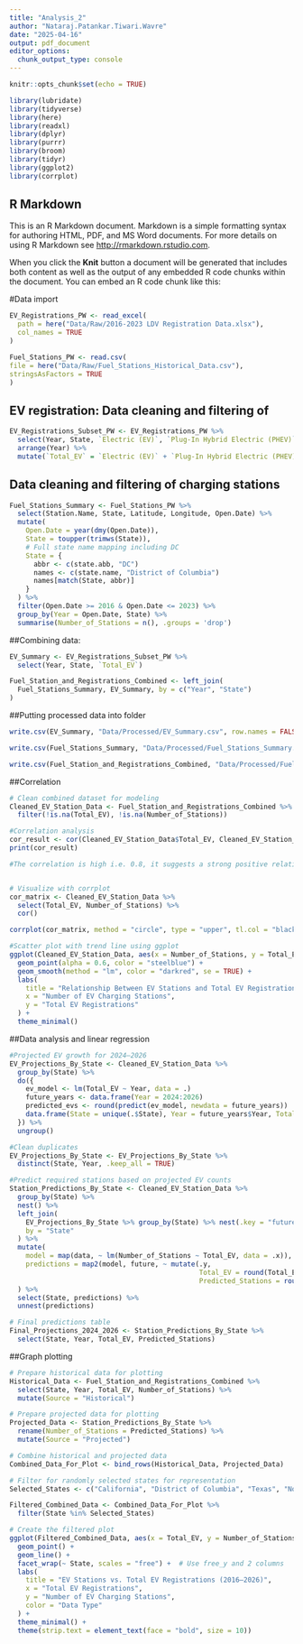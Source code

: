 ```yaml
---
title: "Analysis_2"
author: "Nataraj.Patankar.Tiwari.Wavre"
date: "2025-04-16"
output: pdf_document
editor_options:
  chunk_output_type: console
---
```


```r
knitr::opts_chunk$set(echo = TRUE)

library(lubridate)
library(tidyverse)
library(here)
library(readxl)
library(dplyr)
library(purrr)
library(broom)
library(tidyr)
library(ggplot2)
library(corrplot)

```

## R Markdown

This is an R Markdown document. Markdown is a simple formatting syntax for authoring HTML, PDF, and MS Word documents. For more details on using R Markdown see <http://rmarkdown.rstudio.com>.

When you click the **Knit** button a document will be generated that includes both content as well as the output of any embedded R code chunks within the document. You can embed an R code chunk like this:

#Data import
```r
EV_Registrations_PW <- read_excel(
  path = here("Data/Raw/2016-2023 LDV Registration Data.xlsx"),
  col_names = TRUE
)

Fuel_Stations_PW <- read.csv(
file = here("Data/Raw/Fuel_Stations_Historical_Data.csv"),
stringsAsFactors = TRUE
)
```

## EV registration: Data cleaning and filtering of 

```r
EV_Registrations_Subset_PW <- EV_Registrations_PW %>%
  select(Year, State, `Electric (EV)`, `Plug-In Hybrid Electric (PHEV)`) %>%
  arrange(Year) %>%
  mutate(`Total_EV` = `Electric (EV)` + `Plug-In Hybrid Electric (PHEV)`)

```

## Data cleaning and filtering of charging stations

```r
Fuel_Stations_Summary <- Fuel_Stations_PW %>%
  select(Station.Name, State, Latitude, Longitude, Open.Date) %>%
  mutate(
    Open.Date = year(dmy(Open.Date)),
    State = toupper(trimws(State)),
    # Full state name mapping including DC
    State = {
      abbr <- c(state.abb, "DC")
      names <- c(state.name, "District of Columbia")
      names[match(State, abbr)]
    }
  ) %>%
  filter(Open.Date >= 2016 & Open.Date <= 2023) %>%
  group_by(Year = Open.Date, State) %>%
  summarise(Number_of_Stations = n(), .groups = 'drop')

```


##Combining data:
```r
EV_Summary <- EV_Registrations_Subset_PW %>%
  select(Year, State, `Total_EV`)

Fuel_Station_and_Registrations_Combined <- left_join(
  Fuel_Stations_Summary, EV_Summary, by = c("Year", "State")
)
```

##Putting processed data into folder
```r

write.csv(EV_Summary, "Data/Processed/EV_Summary.csv", row.names = FALSE)

write.csv(Fuel_Stations_Summary, "Data/Processed/Fuel_Stations_Summary.csv", row.names = FALSE)

write.csv(Fuel_Station_and_Registrations_Combined, "Data/Processed/Fuel_Station_and_Registrations_Combined.csv", row.names = FALSE)


```

##Correlation 
```r

# Clean combined dataset for modeling
Cleaned_EV_Station_Data <- Fuel_Station_and_Registrations_Combined %>%
  filter(!is.na(Total_EV), !is.na(Number_of_Stations))

#Correlation analysis
cor_result <- cor(Cleaned_EV_Station_Data$Total_EV, Cleaned_EV_Station_Data$Number_of_Stations, method = "pearson")
print(cor_result)

#The correlation is high i.e. 0.8, it suggests a strong positive relationship: more stations = more EVs.


# Visualize with corrplot
cor_matrix <- Cleaned_EV_Station_Data %>%
  select(Total_EV, Number_of_Stations) %>%
  cor()

corrplot(cor_matrix, method = "circle", type = "upper", tl.col = "black", addCoef.col = "black")

#Scatter plot with trend line using ggplot
ggplot(Cleaned_EV_Station_Data, aes(x = Number_of_Stations, y = Total_EV)) +
  geom_point(alpha = 0.6, color = "steelblue") +
  geom_smooth(method = "lm", color = "darkred", se = TRUE) +
  labs(
    title = "Relationship Between EV Stations and Total EV Registrations",
    x = "Number of EV Charging Stations",
    y = "Total EV Registrations"
  ) +
  theme_minimal()
```


##Data analysis and linear regression
```r

#Projected EV growth for 2024–2026
EV_Projections_By_State <- Cleaned_EV_Station_Data %>%
  group_by(State) %>%
  do({
    ev_model <- lm(Total_EV ~ Year, data = .)
    future_years <- data.frame(Year = 2024:2026)
    predicted_evs <- round(predict(ev_model, newdata = future_years))  # rounding to nearest integer
    data.frame(State = unique(.$State), Year = future_years$Year, Total_EV = predicted_evs)
  }) %>%
  ungroup()

#Clean duplicates
EV_Projections_By_State <- EV_Projections_By_State %>%
  distinct(State, Year, .keep_all = TRUE)

#Predict required stations based on projected EV counts
Station_Predictions_By_State <- Cleaned_EV_Station_Data %>%
  group_by(State) %>%
  nest() %>%
  left_join(
    EV_Projections_By_State %>% group_by(State) %>% nest(.key = "future"),
    by = "State"
  ) %>%
  mutate(
    model = map(data, ~ lm(Number_of_Stations ~ Total_EV, data = .x)),
    predictions = map2(model, future, ~ mutate(.y, 
                                               Total_EV = round(Total_EV),
                                               Predicted_Stations = round(predict(.x, newdata = .y))))
  ) %>%
  select(State, predictions) %>%
  unnest(predictions)

# Final predictions table
Final_Projections_2024_2026 <- Station_Predictions_By_State %>%
  select(State, Year, Total_EV, Predicted_Stations)
```

##Graph plotting
```r
# Prepare historical data for plotting
Historical_Data <- Fuel_Station_and_Registrations_Combined %>%
  select(State, Year, Total_EV, Number_of_Stations) %>%
  mutate(Source = "Historical")

# Prepare projected data for plotting
Projected_Data <- Station_Predictions_By_State %>%
  rename(Number_of_Stations = Predicted_Stations) %>%
  mutate(Source = "Projected")

# Combine historical and projected data
Combined_Data_For_Plot <- bind_rows(Historical_Data, Projected_Data)

# Filter for randomly selected states for representation
Selected_States <- c("California", "District of Columbia", "Texas", "North Carolina", "Colorado")

Filtered_Combined_Data <- Combined_Data_For_Plot %>%
  filter(State %in% Selected_States)

# Create the filtered plot
ggplot(Filtered_Combined_Data, aes(x = Total_EV, y = Number_of_Stations, color = Source)) +
  geom_point() +
  geom_line() +
  facet_wrap(~ State, scales = "free") +  # Use free_y and 2 columns
  labs(
    title = "EV Stations vs. Total EV Registrations (2016–2026)",
    x = "Total EV Registrations",
    y = "Number of EV Charging Stations",
    color = "Data Type"
  ) +
  theme_minimal() +
  theme(strip.text = element_text(face = "bold", size = 10))


```




